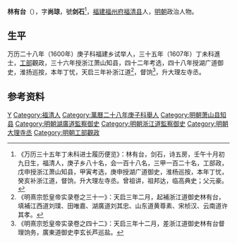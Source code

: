 '''林有台'''（{{bd|？||？||}}），字'''尚琼'''，號'''剑石'''<ref>《万历三十五年丁未科进士履历便览》：林有台，剑石，诗五房，壬午十月初九日生，福清人，庚子乡八十名，会一百十八名，三甲一百二十名，工部政，戊申授浙江萧山知县，甲寅考选，庚申授湖广道御史，淮杨巡按，本年丁忧，癸亥补浙江道，督饷，升大理左寺丞。曾祖讲，祖邦达，临高典史；父元豪。</ref>，[[福建|福建]][[福州府|福州府]][[福清县|福清县]]人，[[明朝|明朝]]政治人物。

== 生平 ==
万历二十八年（1600年）庚子科福建乡试举人，三十五年（1607年）丁未科進士，[[工部|工部]]觀政，三十六年授浙江萧山知县，四十二年考选，四十八年授湖广道御史，淮扬巡按，本年丁忧，天启三年补浙江道<ref>《明熹宗悊皇帝实录卷之三十一》：天启三年二月，起補浙江道御史林有台，填補江西道刘璞、田唯嘉、湖廣道刘其忠、山东道黄尊素、宋桢汉、云南道许其孝。</ref>，督饷<ref>《明熹宗悊皇帝实录卷之四十二》：天启三年十二月，差浙江道御史林有台督理饷务，廣東道御史李玄长芦巡盐。</ref>，升大理左寺丞。

==参考资料==
{{reflist}}

{{萬曆三十五年丁未科殿試金榜}}

{{Authority control}}

{{DEFAULTSORT:}}
[[Category:林姓|Y]]
[[Category:福清人|Category:福清人]]
[[Category:萬曆二十八年庚子科舉人|Category:萬曆二十八年庚子科舉人]]
[[Category:明朝萧山县知县|Category:明朝萧山县知县]]
[[Category:明朝湖廣道監察御史|Category:明朝湖廣道監察御史]]
[[Category:明朝浙江道監察御史|Category:明朝浙江道監察御史]]
[[Category:明朝大理寺丞|Category:明朝大理寺丞]]
[[Category:明朝工部觀政|Category:明朝工部觀政]]


{{明朝人物小作品}}